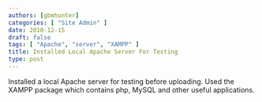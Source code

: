 ```yaml
---
authors: [gbmhunter]
categories: [ "Site Admin" ]
date: 2010-12-15
draft: false
tags: [ "Apache", "server", "XAMPP" ]
title: Installed Local Apache Server For Testing
type: post
---
```


Installed a local Apache server for testing before uploading. Used the XAMPP package which contains php, MySQL and other useful applications.
